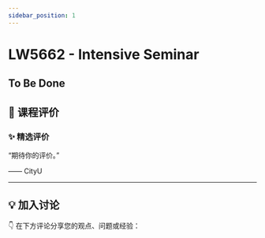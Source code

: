 ```yaml
---
sidebar_position: 1
---
```



# LW5662 - Intensive Seminar

## To Be Done

## **💬 课程评价**

### ✨ **精选评价**
<div className={commentStyles.commentBox}>
    <p className={commentStyles.commentText}>
        “期待你的评价。”
    </p>
    <p className={commentStyles.commentAuthor}>—— CityU</p>
</div>

---

## **💡 加入讨论**

👇 在下方评论分享您的观点、问题或经验：
<Utterances />

